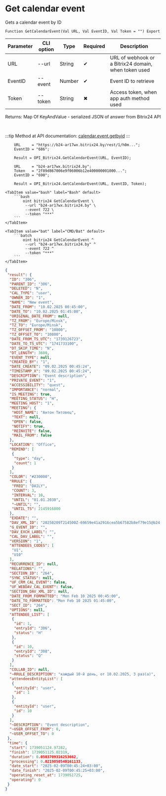 ﻿---
sidebar_position: 3
---


# Get calendar event
 Gets a calendar event by ID



`Function GetCalendarEvent(Val URL, Val EventID, Val Token = "") Export`

  | Parameter | CLI option | Type | Required | Description |
  |-|-|-|-|-|
  | URL | --url | String | &#x2714; | URL of webhook or a Bitrix24 domain, when token used |
  | EventID | --event | Number | &#x2714; | Event ID to retrieve |
  | Token | --token | String | &#x2716; | Access token, when app auth method used |

  
  Returns:  Map Of KeyAndValue - serialized JSON of answer from Bitrix24 API

<br/>

:::tip
Method at API documentation: [calendar.event.getbyid](https://apidocs.bitrix24.ru/api-reference/calendar/calendar-event/calendar-event-get-by-id.html)
:::
<br/>



```bsl title="1C:Enterprise/OneScript code example"
    URL     = "https://b24-ar17wx.bitrix24.by/rest/1/h0m...";
    EventID = "686";

    Result = OPI_Bitrix24.GetCalendarEvent(URL, EventID);

    URL     = "b24-ar17wx.bitrix24.by";
    Token   = "2f89d867006e9f06006b12e400000001000...";
    EventID = "690";

    Result = OPI_Bitrix24.GetCalendarEvent(URL, EventID, Token);
```
 

 <Tabs>
  
    <TabItem value="bash" label="Bash" default>
        ```bash
            oint bitrix24 GetCalendarEvent \
             --url "b24-ar17wx.bitrix24.by" \
             --event 722 \
             --token "***"
        ```
    </TabItem>
  
    <TabItem value="bat" label="CMD/Bat" default>
        ```batch
            oint bitrix24 GetCalendarEvent ^
             --url "b24-ar17wx.bitrix24.by" ^
             --event 722 ^
             --token "***"
        ```
    </TabItem>
</Tabs>


```json title="Result"
{
 "result": {
  "ID": "306",
  "PARENT_ID": "306",
  "DELETED": "N",
  "CAL_TYPE": "user",
  "OWNER_ID": "1",
  "NAME": "New event",
  "DATE_FROM": "10.02.2025 00:45:00",
  "DATE_TO": "10.02.2025 01:45:00",
  "ORIGINAL_DATE_FROM": null,
  "TZ_FROM": "Europe/Minsk",
  "TZ_TO": "Europe/Minsk",
  "TZ_OFFSET_FROM": "10800",
  "TZ_OFFSET_TO": "10800",
  "DATE_FROM_TS_UTC": "1739126723",
  "DATE_TO_TS_UTC": "1741733100",
  "DT_SKIP_TIME": "N",
  "DT_LENGTH": 3600,
  "EVENT_TYPE": null,
  "CREATED_BY": "1",
  "DATE_CREATE": "09.02.2025 00:45:24",
  "TIMESTAMP_X": "09.02.2025 00:45:24",
  "DESCRIPTION": "Event description",
  "PRIVATE_EVENT": "1",
  "ACCESSIBILITY": "quest",
  "IMPORTANCE": "normal",
  "IS_MEETING": true,
  "MEETING_STATUS": "H",
  "MEETING_HOST": "1",
  "MEETING": {
   "HOST_NAME": "Антон Титовец",
   "TEXT": null,
   "OPEN": false,
   "NOTIFY": true,
   "REINVITE": false,
   "MAIL_FROM": false
  },
  "LOCATION": "Office",
  "REMIND": [
   {
    "type": "day",
    "count": 1
   }
  ],
  "COLOR": "#230000",
  "RRULE": {
   "FREQ": "DAILY",
   "COUNT": 3,
   "INTERVAL": 10,
   "UNTIL": "01.01.2038",
   "~UNTIL": "",
   "UNTIL_TS": 2145916800
  },
  "EXDATE": "",
  "DAV_XML_ID": "20250209T214500Z-69659e41a2916cea5b67582b8ef79e15@b24-ar17wx.bitrix24.by",
  "G_EVENT_ID": "",
  "DAV_EXCH_LABEL": "",
  "CAL_DAV_LABEL": "",
  "VERSION": "1",
  "ATTENDEES_CODES": [
   "U1",
   "U10"
  ],
  "RECURRENCE_ID": null,
  "RELATIONS": "",
  "SECTION_ID": "264",
  "SYNC_STATUS": null,
  "UF_CRM_CAL_EVENT": false,
  "UF_WEBDAV_CAL_EVENT": false,
  "SECTION_DAV_XML_ID": null,
  "DATE_FROM_FORMATTED": "Mon Feb 10 2025 00:45:00",
  "DATE_TO_FORMATTED": "Mon Feb 10 2025 01:45:00",
  "SECT_ID": "264",
  "OPTIONS": null,
  "ATTENDEE_LIST": [
   {
    "id": 1,
    "entryId": "306",
    "status": "H"
   },
   {
    "id": 10,
    "entryId": "308",
    "status": "Q"
   }
  ],
  "COLLAB_ID": null,
  "~RRULE_DESCRIPTION": "каждый 10-й день, от 10.02.2025, 3 раз(а)",
  "attendeesEntityList": [
   {
    "entityId": "user",
    "id": 1
   },
   {
    "entityId": "user",
    "id": 10
   }
  ],
  "~DESCRIPTION": "Event description",
  "~USER_OFFSET_FROM": 0,
  "~USER_OFFSET_TO": 0
 },
 "time": {
  "start": 1739051124.97282,
  "finish": 1739051125.02319,
  "duration": 0.0503709316253662,
  "processing": 0.0219850540161133,
  "date_start": "2025-02-09T00:45:24+03:00",
  "date_finish": "2025-02-09T00:45:25+03:00",
  "operating_reset_at": 1739051725,
  "operating": 0
 }
}
```
